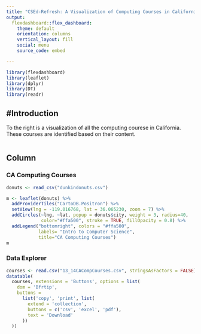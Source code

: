 ```yaml
---
title: "CSEd-Refresh: A Visualization of Computing Courses in California"
output: 
  flexdashboard::flex_dashboard:
    theme: default
    orientation: columns
    vertical_layout: fill
    social: menu
    source_code: embed

---
```


```r
library(flexdashboard)
library(leaflet)
library(dplyr)
library(DT)
library(readr)
```

#Introduction {.sidebar}
-----------------------------------------------------------------------

To the right is a visualization of all the computing courese in California. These courses are identified based on their content. 

```r

```


Column {data-width=650 .tabset .tabset-fade}
-----------------------------------------------------------------------

### CA Computing Courses

```r
donuts <- read_csv("dunkindonuts.csv")

m <- leaflet(donuts) %>%
  addProviderTiles("CartoDB.Positron") %>%
  setView(lng = -119.016768, lat = 36.065230, zoom = 7) %>%
  addCircles(~lng, ~lat, popup = donuts$city, weight = 3, radius=40,
             color="#ffa500", stroke = TRUE, fillOpacity = 0.8) %>%
  addLegend("bottomright", colors = "#ffa500", 
            labels= "Intro to Computer Science",
            title="CA Computing Courses")
m
```

### Data Explorer

```r
courses <- read.csv("13_14CACompCourses.csv", stringsAsFactors = FALSE)
datatable(
  courses, extensions = 'Buttons', options = list(
    dom = 'Bfrtip',
    buttons = 
      list('copy', 'print', list(
        extend = 'collection', 
        buttons = c('csv', 'excel', 'pdf'),
        text = 'Download'
      ))
  ))
```


